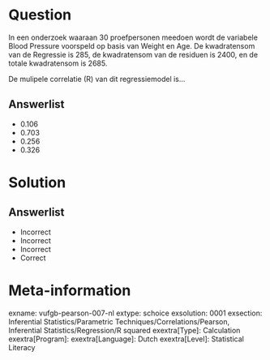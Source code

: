 Question
========

In een onderzoek waaraan 30 proefpersonen meedoen wordt de variabele Blood Pressure voorspeld op basis van Weight en Age. De kwadratensom van de Regressie is 285, de kwadratensom van de residuen is 2400, en de totale
kwadratensom is 2685.

De mulipele correlatie (R) van dit regressiemodel is...
  
Answerlist
----------
* 0.106
* 0.703
* 0.256
* 0.326

Solution
========

Answerlist
----------
* Incorrect
* Incorrect
* Incorrect
* Correct

Meta-information
================
exname: vufgb-pearson-007-nl
extype: schoice
exsolution: 0001
exsection: Inferential Statistics/Parametric Techniques/Correlations/Pearson, Inferential Statistics/Regression/R squared
exextra[Type]: Calculation
exextra[Program]: 
exextra[Language]: Dutch
exextra[Level]: Statistical Literacy